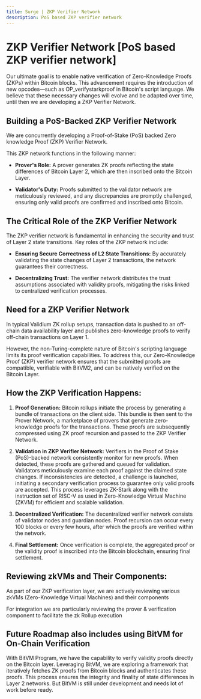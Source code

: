 ```yaml
---
title: Surge | ZKP Verifier Network
description: PoS based ZKP verifier network
---
```



# ZKP Verifier Network [PoS based ZKP verifier network]

Our ultimate goal is to enable native verification of Zero-Knowledge Proofs (ZKPs) within Bitcoin blocks. This advancement requires the introduction of new opcodes—such as OP_verifystarkproof in Bitcoin's script language. We believe that these necessary changes will evolve and be adapted over time, until then we are developing a ZKP Verifier Network.

## Building a PoS-Backed ZKP Verifier Network

We are concurrently developing a Proof-of-Stake (PoS) backed Zero knowledge Proof (ZKP) Verifier Network.

This ZKP network functions in the following manner:

- **Prover's Role:** A prover generates ZK proofs reflecting the state differences of Bitcoin Layer 2, which are then inscribed onto the Bitcoin Layer.

- **Validator's Duty:** Proofs submitted to the validator network are meticulously reviewed, and any discrepancies are promptly challenged, ensuring only valid proofs are confirmed and inscribed onto Bitcoin.

  <ZoomImage
    src="/assets/zkp-verifier-network.png"
    alt="zkp verifier network"
  />

## The Critical Role of the ZKP Verifier Network

The ZKP verifier network is fundamental in enhancing the security and trust of Layer 2 state transitions. Key roles of the ZKP network include:

- **Ensuring Secure Correctness of L2 State Transitions:** By accurately validating the state changes of Layer 2 transactions, the network guarantees their correctness.

- **Decentralizing Trust:** The verifier network distributes the trust assumptions associated with validity proofs, mitigating the risks linked to centralized verification processes.

<ZoomImage src="/assets/zkp-verifier-overview.png" alt="user tx" />

## Need for a ZKP Verifier Network

In typical Validium ZK rollup setups, transaction data is pushed to an off-chain data availability layer and publishes zero-knowledge proofs to verify off-chain transactions on Layer 1.

However, the non-Turing-complete nature of Bitcoin's scripting language limits its proof verification capabilities. To address this, our Zero-Knowledge Proof (ZKP) verifier network ensures that the submitted proofs are compatible, verifiable with BitVM2, and can be natively verified on the Bitcoin Layer.

## How the ZKP Verification Happens:

1. **Proof Generation:** Bitcoin rollups initiate the process by generating a bundle of transactions on the client side. This bundle is then sent to the Prover Network, a marketplace of provers that generate zero-knowledge proofs for the transactions. These proofs are subsequently compressed using ZK proof recursion and passed to the ZKP Verifier Network.

2. **Validation in ZKP Verifier Network:** Verifiers in the Proof of Stake (PoS)-backed network consistently monitor for new proofs. When detected, these proofs are gathered and queued for validation. Validators meticulously examine each proof against the claimed state changes. If inconsistencies are detected, a challenge is launched, initiating a secondary verification process to guarantee only valid proofs are accepted. This process leverages ZK-Stark along with the instruction set of RISC-V as used in Zero-Knowledge Virtual Machine (ZKVM) for efficient and scalable validation.

3. **Decentralized Verification:** The decentralized verifier network consists of validator nodes and guardian nodes. Proof recursion can occur every 100 blocks or every few hours, after which the proofs are verified within the network.

4. **Final Settlement:** Once verification is complete, the aggregated proof or the validity proof is inscribed into the Bitcoin blockchain, ensuring final settlement.

<ZoomImage src="/assets/final-settlement.png" alt="final settlement" />

## Reviewing zkVMs and Their Components:

As part of our ZKP verification layer, we are actively reviewing various zkVMs (Zero-Knowledge Virtual Machines) and their components

<ZoomImage src="/assets/virtual-machines.png" alt="virtual machines" />

For integration we are particularly reviewing the prover & verification component
to facilitate the zk Rollup execution

<ZoomImage src="/assets/zk-rollup-execution.png" alt="zk rollup execution" />

## Future Roadmap also includes using BitVM for On-Chain Verification

With BitVM Program, we have the capability to verify validity proofs directly on the Bitcoin layer. Leveraging BitVM, we are exploring a framework that iteratively fetches ZK proofs from Bitcoin blocks and authenticates these proofs. This process ensures the integrity and finality of state differences in Layer 2 networks. But BitVM is still under development and needs lot of work before ready.
